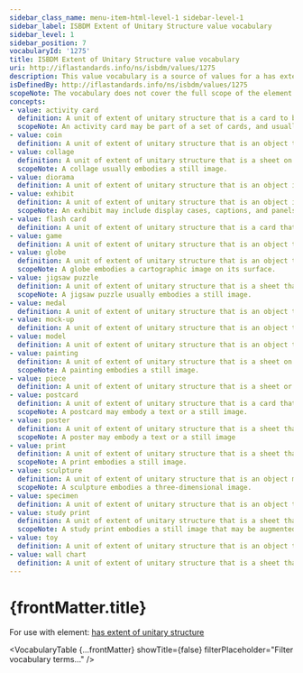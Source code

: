 ```yaml
---
sidebar_class_name: menu-item-html-level-1 sidebar-level-1
sidebar_label: ISBDM Extent of Unitary Structure value vocabulary
sidebar_level: 1
sidebar_position: 7
vocabularyId: '1275'
title: ISBDM Extent of Unitary Structure value vocabulary
uri: http://iflastandards.info/ns/isbdm/values/1275
description: This value vocabulary is a source of values for a has extent of unitary structure element.
isDefinedBy: http://iflastandards.info/ns/isbdm/values/1275
scopeNote: The vocabulary does not cover the full scope of the element and may be extended with additional values.
concepts:
- value: activity card
  definition: A unit of extent of unitary structure that is a card to be used as a basis for performing a specific activity.
  scopeNote: An activity card may be part of a set of cards, and usually embodies a text or a still image.
- value: coin
  definition: A unit of extent of unitary structure that is an object that is a piece of metal stamped by government authority for use as money.
- value: collage
  definition: A unit of extent of unitary structure that is a sheet on which is affixed paper, textiles, or other two-dimensional materials.
  scopeNote: A collage usually embodies a still image.
- value: diorama
  definition: A unit of extent of unitary structure that is an object in which miniature scenery, figurines, and other components are placed in front of a background sheet to embody a three-dimensional form.
- value: exhibit
  definition: A unit of extent of unitary structure that is an object ithat consists of other objects gathered together for display.
  scopeNote: An exhibit may include display cases, captions, and panels that give information about the gathered objects.
- value: flash card
  definition: A unit of extent of unitary structure that is a card that is used for rapid display as an aid to learning.
- value: game
  definition: A unit of extent of unitary structure that is an object that consists of a group of other objects that are manipulated according to a set of rules for purposes of education, entertainment, or therapy.
- value: globe
  definition: A unit of extent of unitary structure that is an object that is a sphere.
  scopeNote: A globe embodies a cartographic image on its surface.
- value: jigsaw puzzle
  definition: A unit of extent of unitary structure that is a sheet that is cut into interlocking shapes for reassembly.
  scopeNote: A jigsaw puzzle usually embodies a still image.
- value: medal
  definition: A unit of extent of unitary structure that is an object that is a piece of metal that is used to commemorate something.
- value: mock-up
  definition: A unit of extent of unitary structure that is an object that is a scaled-down representation of a part of another object that may be modified for training or analysis to emphasize a particular part or function.
- value: model
  definition: A unit of extent of unitary structure that is an object that is a scaled-down representation of another object.
- value: painting
  definition: A unit of extent of unitary structure that is a sheet on which pigment is applied by hand.
  scopeNote: A painting embodies a still image.
- value: piece
  definition: A unit of extent of unitary structure that is a sheet or object that is intended for manipulation as a component of a game or puzzle.
- value: postcard
  definition: A unit of extent of unitary structure that is a card that is used for sending a message without an envelope via a mail service.
  scopeNote: A postcard may embody a text or a still image.
- value: poster
  definition: A unit of extent of unitary structure that is a sheet that is used to publicize an event, product, or service, or as a decorative wall hanging.
  scopeNote: A poster may embody a text or a still image
- value: print
  definition: A unit of extent of unitary structure that is a sheet that is used for a high-quality reproduction.
  scopeNote: A print embodies a still image.
- value: sculpture
  definition: A unit of extent of unitary structure that is an object made of material that is worked into a shape.
  scopeNote: A sculpture embodies a three-dimensional image.
- value: specimen
  definition: A unit of extent of unitary structure that is an object tthat is intended to be representative of a larger group of similar objects.
- value: study print
  definition: A unit of extent of unitary structure that is a sheet that is used for education.
  scopeNote: A study print embodies a still image that may be augmented with a text.
- value: toy
  definition: A unit of extent of unitary structure that is an object that is intended for education, entertainment, or stimulation through play.
- value: wall chart
  definition: A unit of extent of unitary structure that is a sheet that is intended for display on a wall.
---
```


# {frontMatter.title}

For use with element: [has extent of unitary structure](/docs/attributes/1275)

<VocabularyTable 
  {...frontMatter} 
  showTitle={false}
  filterPlaceholder="Filter vocabulary terms..."
/>

